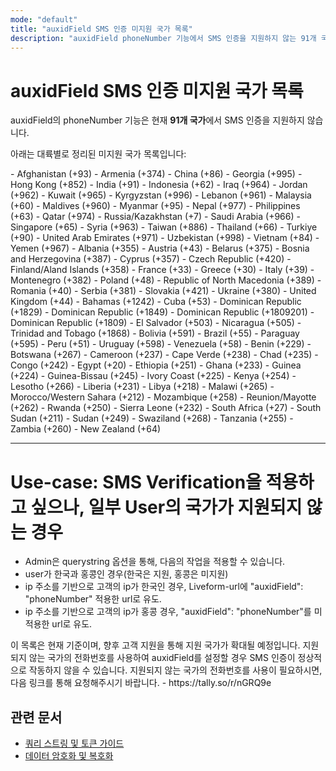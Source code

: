 ```yaml
---
mode: "default"
title: "auxidField SMS 인증 미지원 국가 목록"
description: "auxidField phoneNumber 기능에서 SMS 인증을 지원하지 않는 91개 국가의 상세 목록입니다."
---
```


# auxidField SMS 인증 미지원 국가 목록

auxidField의 phoneNumber 기능은 현재 **91개 국가**에서 SMS 인증을 지원하지 않습니다.

아래는 대륙별로 정리된 미지원 국가 목록입니다:

<AccordionGroup>
  <Accordion title="Asia (아시아) - 29개국" icon="globe-asia">
    - Afghanistan (+93)
    - Armenia (+374)
    - China (+86)
    - Georgia (+995)
    - Hong Kong (+852)
    - India (+91)
    - Indonesia (+62)
    - Iraq (+964)
    - Jordan (+962)
    - Kuwait (+965)
    - Kyrgyzstan (+996)
    - Lebanon (+961)
    - Malaysia (+60)
    - Maldives (+960)
    - Myanmar (+95)
    - Nepal (+977)
    - Philippines (+63)
    - Qatar (+974)
    - Russia/Kazakhstan (+7)
    - Saudi Arabia (+966)
    - Singapore (+65)
    - Syria (+963)
    - Taiwan (+886)
    - Thailand (+66)
    - Turkiye (+90)
    - United Arab Emirates (+971)
    - Uzbekistan (+998)
    - Vietnam (+84)
    - Yemen (+967)
  </Accordion>
  
  <Accordion title="Europe (유럽) - 18개국" icon="globe-europe">
    - Albania (+355)
    - Austria (+43)
    - Belarus (+375)
    - Bosnia and Herzegovina (+387)
    - Cyprus (+357)
    - Czech Republic (+420)
    - Finland/Aland Islands (+358)
    - France (+33)
    - Greece (+30)
    - Italy (+39)
    - Montenegro (+382)
    - Poland (+48)
    - Republic of North Macedonia (+389)
    - Romania (+40)
    - Serbia (+381)
    - Slovakia (+421)
    - Ukraine (+380)
    - United Kingdom (+44)
  </Accordion>
  
  <Accordion title="North America/Caribbean (북미/카리브해) - 9개국" icon="globe-americas">
    - Bahamas (+1242)
    - Cuba (+53)
    - Dominican Republic (+1829)
    - Dominican Republic (+1849)
    - Dominican Republic (+1809201)
    - Dominican Republic (+1809)
    - El Salvador (+503)
    - Nicaragua (+505)
    - Trinidad and Tobago (+1868)
  </Accordion>
  
  <Accordion title="South America (남미) - 6개국" icon="globe-americas">
    - Bolivia (+591)
    - Brazil (+55)
    - Paraguay (+595)
    - Peru (+51)
    - Uruguay (+598)
    - Venezuela (+58)
  </Accordion>
  
  <Accordion title="Africa (아프리카) - 28개국" icon="globe-africa">
    - Benin (+229)
    - Botswana (+267)
    - Cameroon (+237)
    - Cape Verde (+238)
    - Chad (+235)
    - Congo (+242)
    - Egypt (+20)
    - Ethiopia (+251)
    - Ghana (+233)
    - Guinea (+224)
    - Guinea-Bissau (+245)
    - Ivory Coast (+225)
    - Kenya (+254)
    - Lesotho (+266)
    - Liberia (+231)
    - Libya (+218)
    - Malawi (+265)
    - Morocco/Western Sahara (+212)
    - Mozambique (+258)
    - Reunion/Mayotte (+262)
    - Rwanda (+250)
    - Sierra Leone (+232)
    - South Africa (+27)
    - South Sudan (+211)
    - Sudan (+249)
    - Swaziland (+268)
    - Tanzania (+255)
    - Zambia (+260)
  </Accordion>
  
  <Accordion title="Oceania (오세아니아) - 1개국" icon="globe">
    - New Zealand (+64)
  </Accordion>
</AccordionGroup>

---
# Use-case: SMS Verification을 적용하고 싶으나, 일부 User의 국가가 지원되지 않는 경우
- Admin은 querystring 옵션을 통해, 다음의 작업을 적용할 수 있습니다.
- user가 한국과 홍콩인 경우(한국은 지원, 홍콩은 미지원)
- ip 주소를 기반으로 고객의 ip가 한국인 경우, Liveform-url에 "auxidField": "phoneNumber" 적용한 url로 유도.
- ip 주소를 기반으로 고객의 ip가 홍콩 경우, "auxidField": "phoneNumber"를 미적용한 url로 유도.


<Note>
  이 목록은 현재 기준이며, 향후 고객 지원을 통해 지원 국가가 확대될 예정입니다.
  지원되지 않는 국가의 전화번호를 사용하여 auxidField를 설정할 경우 SMS 인증이 정상적으로 작동하지 않을 수 있습니다.
  지원되지 않는 국가의 전화번호를 사용이 필요하시면, 다음 링크를 통해 요청해주시기 바랍니다.
  - https://tally.so/r/nGRQ9e
</Note>



## 관련 문서
- [쿼리 스트링 및 토큰 가이드](/getting-started/ko/liveform-url/querystring-and-token-guide)
- [데이터 암호화 및 복호화](/getting-started/ko/encrypt-and-decrypt-data/overview) 